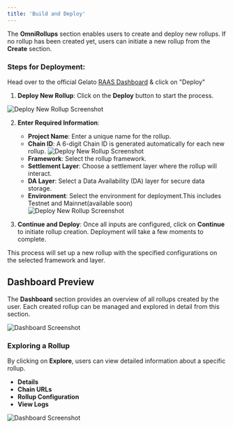 ```yaml
---
title: 'Build and Deploy'
---
```


The **OmniRollups** section enables users to create and deploy new rollups. If no rollup has been created yet, users can initiate a new rollup from the **Create** section.

### Steps for Deployment:

Head over to the official Gelato [RAAS Dashboard](https://raas-dashboard.example.com) & click on "Deploy"

1. **Deploy New Rollup**: Click on the **Deploy** button to start the process.

![Deploy New Rollup Screenshot](../images/omnirollups/deploy-rollup.png)

2. **Enter Required Information**:
   - **Project Name**: Enter a unique name for the rollup.
   - **Chain ID**: A 6-digit Chain ID is generated automatically for each new rollup.
   ![Deploy New Rollup Screenshot](../images/omnirollups/rollup-name.png)
   - **Framework**: Select the rollup framework.
   - **Settlement Layer**: Choose a settlement layer where the rollup will interact.
   - **DA Layer**: Select a Data Availability (DA) layer for secure data storage.
   - **Environment**: Select the environment for deployment.This includes Testnet and Mainnet(available soon)
   ![Deploy New Rollup Screenshot](../images/omnirollups/chains-input.png)

3. **Continue and Deploy**: Once all inputs are configured, click on **Continue** to initiate rollup creation. Deployment will take a few moments to complete.


This process will set up a new rollup with the specified configurations on the selected framework and layer.


## Dashboard Preview

The **Dashboard** section provides an overview of all rollups created by the user. Each created rollup can be managed and explored in detail from this section.

![Dashboard Screenshot](../images/omnirollups/dashboard.png)

### Exploring a Rollup

By clicking on **Explore**, users can view detailed information about a specific rollup.

- **Details**
- **Chain URLs**
- **Rollup Configuration**
- **View Logs**

![Dashboard Screenshot](../images/omnirollups/explore-rollup.png)
